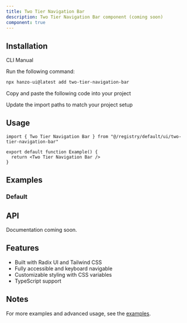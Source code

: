 ```yaml
---
title: Two Tier Navigation Bar
description: Two Tier Navigation Bar component (coming soon)
component: true
---
```


<ComponentPreview name="two-tier-navigation-bar-demo" />

## Installation

<Tabs defaultValue="cli">

<TabsList>
  <TabsTrigger value="cli">CLI</TabsTrigger>
  <TabsTrigger value="manual">Manual</TabsTrigger>
</TabsList>

<TabsContent value="cli">

<Steps>

<Step>Run the following command:</Step>

```bash
npx hanzo-ui@latest add two-tier-navigation-bar
```

</Steps>

</TabsContent>

<TabsContent value="manual">

<Steps>

<Step>Copy and paste the following code into your project</Step>

<ComponentSource name="two-tier-navigation-bar" />

<Step>Update the import paths to match your project setup</Step>

</Steps>

</TabsContent>

</Tabs>

## Usage

```tsx
import { Two Tier Navigation Bar } from "@/registry/default/ui/two-tier-navigation-bar"

export default function Example() {
  return <Two Tier Navigation Bar />
}
```

## Examples

### Default

<ComponentPreview name="two-tier-navigation-bar-demo" />

## API

Documentation coming soon.

## Features

- Built with Radix UI and Tailwind CSS
- Fully accessible and keyboard navigable
- Customizable styling with CSS variables
- TypeScript support

## Notes

For more examples and advanced usage, see the [examples](/examples).
